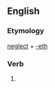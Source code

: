 ==English==

===Etymology===
[[neglect]] + [[-eth]]

===Verb===
{{infl|en|verb form}}

# {{archaic third-person singular of|neglect}}